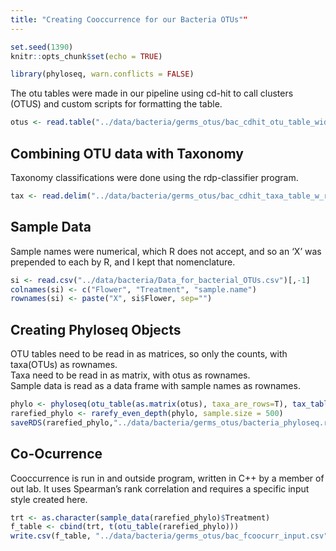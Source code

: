 ```yaml
---
title: "Creating Cooccurrence for our Bacteria OTUs""
---
```


```r
set.seed(1390)
knitr::opts_chunk$set(echo = TRUE)
```

```r
library(phyloseq, warn.conflicts = FALSE)
```

The otu tables were made in our pipeline using cd-hit to call clusters (OTUS) and custom scripts for formatting the table.

```r
otus <- read.table("../data/bacteria/germs_otus/bac_cdhit_otu_table_wide.txt", header=TRUE, row.names=1)
```

## Combining OTU data with Taxonomy

Taxonomy classifications were done using the rdp-classifier program.

```r
tax <- read.delim("../data/bacteria/germs_otus/bac_cdhit_taxa_table_w_repseq.txt", row.names=2)[,-c(1,2)]
```

## Sample Data

Sample names were numerical, which R does not accept, and so an 'X' was prepended to each by R, and I kept that nomenclature.

```r
si <- read.csv("../data/bacteria/Data_for_bacterial_OTUs.csv")[,-1]
colnames(si) <- c("Flower", "Treatment", "sample.name")
rownames(si) <- paste("X", si$Flower, sep="")
```

## Creating Phyloseq Objects
OTU tables need to be read in as matrices, so only the counts, with taxa(OTUs) as rownames.
<br>
Taxa need to be read in as matrix, with otus as rownames.
<br>
Sample data is read as a data frame with sample names as rownames.

```r
phylo <- phyloseq(otu_table(as.matrix(otus), taxa_are_rows=T), tax_table(as.matrix(tax)), sample_data(si))
rarefied_phylo <- rarefy_even_depth(phylo, sample.size = 500)
saveRDS(rarefied_phylo,"../data/bacteria/germs_otus/bacteria_phyloseq.rds")
```

## Co-Ocurrence

Cooccurrence is run in and outside program, written in C++ by a member of out lab. It uses Spearman's rank correlation and requires a specific input style created here.

```r
trt <- as.character(sample_data(rarefied_phylo)$Treatment)
f_table <- cbind(trt, t(otu_table(rarefied_phylo)))
write.csv(f_table, "../data/bacteria/germs_otus/bac_fcoocurr_input.csv")
```

